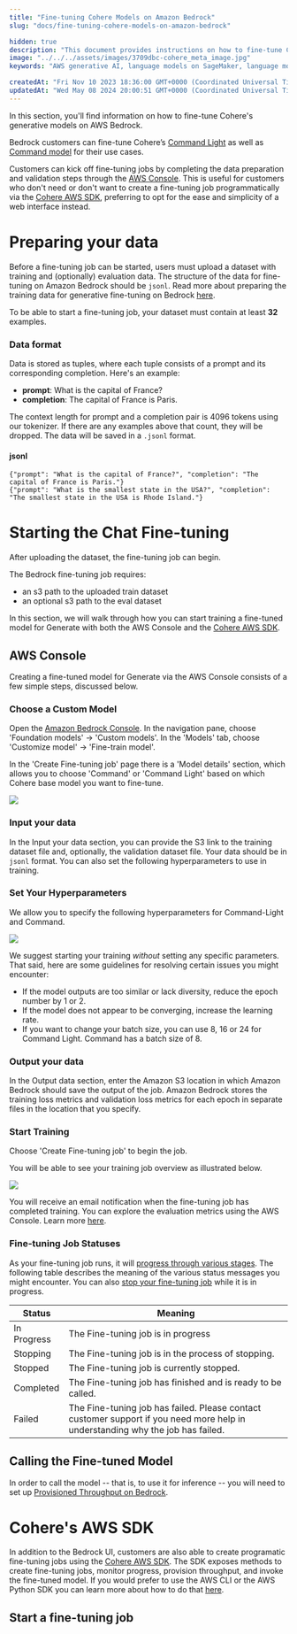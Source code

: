 ```yaml
---
title: "Fine-tuning Cohere Models on Amazon Bedrock"
slug: "docs/fine-tuning-cohere-models-on-amazon-bedrock"

hidden: true
description: "This document provides instructions on how to fine-tune Cohere's generative models on AWS Bedrock, including data preparation, starting the fine-tuning job, and improving the fine-tuned model. It also explains how to use the Cohere AWS SDK for programmatic fine-tuning."
image: "../../../assets/images/3709dbc-cohere_meta_image.jpg"  
keywords: "AWS generative AI, language models on SageMaker, language models on Bedrock"

createdAt: "Fri Nov 10 2023 18:36:00 GMT+0000 (Coordinated Universal Time)"
updatedAt: "Wed May 08 2024 20:00:51 GMT+0000 (Coordinated Universal Time)"
---
```

In this section, you'll find information on how to fine-tune Cohere's generative models on AWS Bedrock. 

Bedrock customers can fine-tune Cohere’s [Command Light](https://us-west-2.console.aws.amazon.com/bedrock/home?region=us-west-2#/providers?model=cohere.command-light-text-v14) as well as [Command model](https://us-west-2.console.aws.amazon.com/bedrock/home?region=us-west-2#/providers?model=cohere.command-text-v14) for their use cases. 

Customers can kick off fine-tuning jobs by completing the data preparation and validation steps through the [AWS Console](https://console.aws.amazon.com/bedrock/home). This is useful for customers who don't need or don't want to create a fine-tuning job programmatically via the [Cohere AWS SDK](https://github.com/cohere-ai/cohere-aws), preferring to opt for the ease and simplicity of a web interface instead.

# Preparing your data

Before a fine-tuning job can be started, users must upload a dataset with training and (optionally) evaluation data. The structure of the data for fine-tuning on Amazon Bedrock should be `jsonl`. Read more about preparing the training data for generative fine-tuning on Bedrock [here](https://docs.aws.amazon.com/bedrock/latest/userguide/model-customization-prepare.html).

To be able to start a fine-tuning job, your dataset must contain at least **32** examples.

### Data format

Data is stored as tuples, where each tuple consists of a prompt and its corresponding completion. Here's an example:

- **prompt**: What is the capital of France?
- **completion**: The capital of France is Paris.

The context length for prompt and a completion pair is 4096 tokens using our tokenizer. If there are any examples above that count, they will be dropped. The data will be saved in a `.jsonl` format.

#### jsonl

```
{"prompt": "What is the capital of France?", "completion": "The capital of France is Paris."}
{"prompt": "What is the smallest state in the USA?", "completion": "The smallest state in the USA is Rhode Island."}

```

# Starting the Chat Fine-tuning

After uploading the dataset, the fine-tuning job can begin.

The Bedrock fine-tuning job requires:

- an s3 path to the uploaded train dataset
- an optional s3 path to the eval dataset

In this section, we will walk through how you can start training a fine-tuned model for Generate with both the AWS Console and the [Cohere AWS SDK](https://github.com/cohere-ai/cohere-aws). 

## AWS Console

Creating a fine-tuned model for Generate via the AWS Console consists of a few simple steps, discussed below.

### Choose a Custom Model

Open the [Amazon Bedrock Console](https://console.aws.amazon.com/bedrock/home). In the navigation pane, choose 'Foundation models' -> 'Custom models'. In the 'Models' tab, choose 'Customize model' -> 'Fine-train model'.

In the 'Create Fine-tuning job' page there is a 'Model details' section, which allows you to choose 'Command' or 'Command Light' based on which Cohere base model you want to fine-tune.

<img src='../../../assets/images/f95f8fb-choose-a-base-model.png' />


### Input your data

In the Input your data section, you can provide the S3 link to the training dataset file and, optionally, the validation dataset file. Your data should be in  `jsonl` format. You can also set the following hyperparameters to use in training.

### Set Your Hyperparameters

We allow you to specify the following hyperparameters for Command-Light and Command.

<img src='../../../assets/images/47f7051-choose-hyperparameters.png' />


We suggest starting your training _without_ setting any specific parameters. That said, here are some guidelines for resolving certain issues you might encounter:

- If the model outputs are too similar or lack diversity, reduce the epoch number by 1 or 2.
- If the model does not appear to be converging, increase the learning rate.
- If you want to change your batch size, you can use 8, 16 or 24 for Command Light. Command has a batch size of 8.

### Output your data

In the Output data section, enter the Amazon S3 location in which Amazon Bedrock should save the output of the job. Amazon Bedrock stores the training loss metrics and validation loss metrics for each epoch in separate files in the location that you specify.

### Start Training

Choose 'Create Fine-tuning job' to begin the job.

You will be able to see your training job overview as illustrated below. 

<img src='../../../assets/images/577d1cd-start-training.png' />


You will receive an email notification when the fine-tuning job has completed training. You can explore the evaluation metrics using the AWS Console. Learn more [here](https://docs.aws.amazon.com/bedrock/latest/userguide/model-customization-analyze.html). 

### Fine-tuning Job Statuses

As your fine-tuning job runs, it will [progress through various stages](https://docs.aws.amazon.com/bedrock/latest/userguide/model-customization-monitor.html). The following table describes the meaning of the various status messages you might encounter. You can also [stop your fine-tuning job](https://docs.aws.amazon.com/bedrock/latest/userguide/model-customization-stop.html) while it is in progress.

| Status      | Meaning                                                                                                                        |
| ----------- | ------------------------------------------------------------------------------------------------------------------------------ |
| In Progress | The Fine-tuning job is in progress                                                                                             |
| Stopping    | The Fine-tuning job is in the process of stopping.                                                                             |
| Stopped     | The Fine-tuning job is currently stopped.                                                                                      |
| Completed   | The Fine-tuning job has finished and is ready to be called.                                                                    |
| Failed      | The Fine-tuning job has failed. Please contact customer support if you need more help in understanding why the job has failed. |

## Calling the Fine-tuned Model

In order to call the model -- that is, to use it for inference -- you will need to set up [Provisioned Throughput on Bedrock](https://docs.aws.amazon.com/bedrock/latest/userguide/prov-throughput.html).

# Cohere's AWS SDK

In addition to the Bedrock UI, customers are also able to create programatic fine-tuning jobs using the [Cohere AWS SDK](https://github.com/cohere-ai/cohere-aws). The SDK exposes methods to create fine-tuning jobs, monitor progress, provision throughput, and invoke the fine-tuned model. If you would prefer to use the AWS CLI or the AWS Python SDK you can learn more about how to do that [here](https://docs.aws.amazon.com/bedrock/latest/userguide/model-customization-inference.html).

## Start a fine-tuning job
